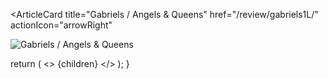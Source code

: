 <ArticleCard
  title="Gabriels / Angels & Queens"
  href="/review/gabriels1L/"
  actionIcon="arrowRight"
>

![Gabriels / Angels & Queens](../../images/cd/gabriels1L.jpg)

</ArticleCard>

  return (
    <>
      {children}
    </>
  );
}